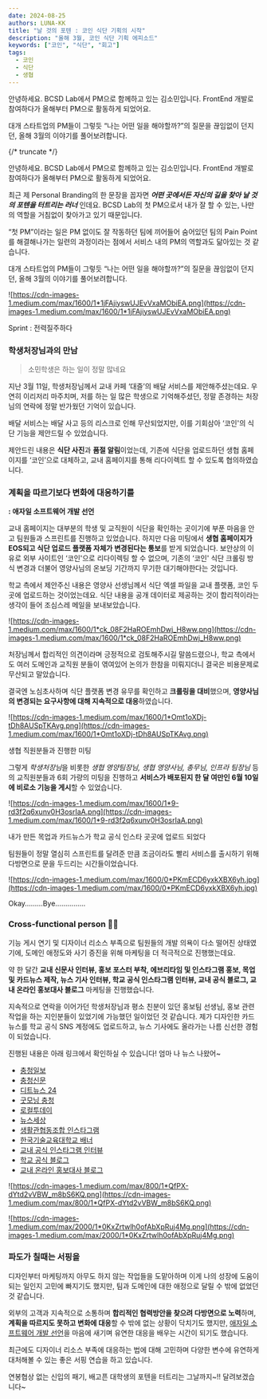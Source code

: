 ```yaml
---
date: 2024-08-25
authors: LUNA-KK
title: "날 것의 포텐 : 코인 식단 기획의 시작"
description: "올해 3월, 코인 식단 기획 에피소드"
keywords: ["코인", "식단", "회고"]
tags:
  - 코인
  - 식단
  - 생협
---
```


안녕하세요. BCSD Lab에서 PM으로 함께하고 있는 김소민입니다. FrontEnd 개발로 참여하다가 올해부터 PM으로 활동하게 되었어요.

대개 스타트업의 PM들이 그렇듯 “나는 어떤 일을 해야할까?”의 질문을 끊임없이 던지던, 올해 3월의 이야기를 풀어보려합니다.

{/* truncate */}

안녕하세요. BCSD Lab에서 PM으로 함께하고 있는 김소민입니다. FrontEnd 개발로 참여하다가 올해부터 PM으로 활동하게 되었어요.

최근 제 Personal Branding의 한 문장을 꼽자면 **_어떤 곳에서든 자신의 길을 찾아 날 것의 포텐을 터트리는 러너_** 인데요. BCSD Lab의 첫 PM으로서 내가 잘 할 수 있는, 나만의 역할을 거침없이 찾아가고 있기 때문입니다.

“첫 PM”이라는 일은 PM 없이도 잘 작동하던 팀에 끼어들어 숨어있던 팀의 Pain Point를 해결해나가는 일련의 과정이라는 점에서 서비스 내의 PM의 역할과도 닮아있는 것 같습니다.

대개 스타트업의 PM들이 그렇듯 “나는 어떤 일을 해야할까?”의 질문을 끊임없이 던지던, 올해 3월의 이야기를 풀어보려합니다.

![https://cdn-images-1.medium.com/max/1600/1*1jFAjiyswUJEvVxaMObiEA.png](https://cdn-images-1.medium.com/max/1600/1*1jFAjiyswUJEvVxaMObiEA.png)

Sprint : 전력질주하다

### 학생처장님과의 만남

> 소민학생은 하는 일이 정말 많네요

지난 3월 11일, 학생처장님께서 교내 카페 ‘대즐’의 배달 서비스를 제안해주셨는데요. 우연히 이리저리 마주치며, 저를 하는 일 많은 학생으로 기억해주셨던, 정말 존경하는 처장님의 연락에 정말 반가웠던 기억이 있습니다.

배달 서비스는 배달 사고 등의 리스크로 인해 무산되었지만, 이를 기회삼아 ‘코인'의 식단 기능을 제안드릴 수 있었습니다.

제안드린 내용은 **식단 사진**과 **품절 알림**이었는데, 기존에 식단을 업로드하던 생협 홈페이지를 ‘코인’으로 대체하고, 교내 홈페이지를 통해 리다이렉트 할 수 있도록 협의하였습니다.

### 계획을 따르기보다 변화에 대응하기를

**: 애자일 소프트웨어 개발 선언**

교내 홈페이지는 대부분의 학생 및 교직원이 식단을 확인하는 곳이기에 부푼 마음을 안고 팀원들과 스프린트를 진행하고 있었습니다. 하지만 다음 미팅에서 **생협 홈페이지가 EOS되고 식단 업로드 플랫폼 자체가 변경된다는 통보**를 받게 되었습니다. 보안상의 이유로 외부 사이트인 ‘코인'으로 리다이렉팅 할 수 없으며, 기존의 ‘코인' 식단 크롤링 방식 변경과 더불어 영양사님의 온보딩 기간까지 무기한 대기해야한다는 것입니다.

학교 측에서 제안주신 내용은 영양사 선생님께서 식단 엑셀 파일을 교내 플랫폼, 코인 두곳에 업로드하는 것이었는데요. 식단 내용을 공개 데이터로 제공하는 것이 합리적이라는 생각이 들어 조심스레 메일을 보내보았습니다.

![https://cdn-images-1.medium.com/max/1600/1*ck_08F2HaROEmhDwj_H8ww.png](https://cdn-images-1.medium.com/max/1600/1*ck_08F2HaROEmhDwj_H8ww.png)

처장님께서 합리적인 의견이라며 긍정적으로 검토해주시길 말씀드렸으나, 학교 측에서도 여러 도메인과 교직원 분들이 엮여있어 논의가 한참을 미뤄지더니 결국은 비용문제로 무산되고 말았습니다.

결국엔 노심초사하며 식단 플랫폼 변경 유무를 확인하고 **크롤링을 대비**했으며, **영양사님의 변경되는 요구사항에 대해 지속적으로 대응**하였습니다.

![https://cdn-images-1.medium.com/max/1600/1*Omt1oXDj-tDh8AUSpTKAvg.png](https://cdn-images-1.medium.com/max/1600/1*Omt1oXDj-tDh8AUSpTKAvg.png)

생협 직원분들과 진행한 미팅

그렇게 *학생처장님*을 비롯한 _생협 영양팀장님, 생협 영양사님, 총무님, 인프라 팀장님_ 등의 교직원분들과 6회 가량의 미팅을 진행하고 **서비스가 배포된지 한 달 여만인 6월 10일에 비로소 기능을 게시**할 수 있었습니다.

![https://cdn-images-1.medium.com/max/1600/1*9-rd3f2q6xunv0H3osrIaA.png](https://cdn-images-1.medium.com/max/1600/1*9-rd3f2q6xunv0H3osrIaA.png)

내가 만든 목업과 카드뉴스가 학교 공식 인스타 곳곳에 업로드 되었다

팀원들이 정말 열심히 스프린트를 달려준 만큼 조금이라도 빨리 서비스를 출시하기 위해 다방면으로 문을 두드리는 시간들이었습니다.

![https://cdn-images-1.medium.com/max/1600/0*PKmECD6yxkXBX6yh.jpg](https://cdn-images-1.medium.com/max/1600/0*PKmECD6yxkXBX6yh.jpg)

Okay………Bye……………

### Cross-functional person 🙋‍♀

기능 게시 연기 및 디자이너 리소스 부족으로 팀원들의 개발 의욕이 다소 떨어진 상태였기에, 도메인 애정도와 사기 증진을 위해 마케팅을 더 적극적으로 진행했는데요.

약 한 달간 **교내 신문사 인터뷰, 홍보 포스터 부착, 에브리타임 및 인스타그램 홍보, 목업 및 카드뉴스 제작, 뉴스 기사 인터뷰, 학교 공식 인스타그램 인터뷰, 교내 공식 블로그, 교내 온라인 홍보대사 블로그** 마케팅을 진행했습니다.

지속적으로 연락을 이어가던 학생처장님과 평소 친분이 있던 홍보팀 선생님, 홍보 관련 작업을 하는 지인분들이 있었기에 가능했던 일이었던 것 같습니다. 제가 디자인한 카드뉴스를 학교 공식 SNS 계정에도 업로드하고, 뉴스 기사에도 올라가는 나름 신선한 경험이 되었습니다.

진행된 내용은 아래 링크에서 확인하실 수 있습니다! 엄마 나 뉴스 나왔어~

- [충청일보](https://www.ccdailynews.com/news/articleView.html?idxno=2279838)
- [충청신문](https://www.dailycc.net/news/articleView.html?idxno=790821)
- [디트뉴스 24](https://www.dtnews24.com/news/articleView.html?idxno=773623)
- [굿모닝 충청](https://www.goodmorningcc.com/news/articleView.html?idxno=311478)
- [로컬투데이](https://www.localtoday.co.kr/news/articleView.html?idxno=303893)
- [뉴스세상](https://www.newssesang.kr/news/articleView.html?idxno=260514)
- [생활관협동조합 인스타그램](https://www.instagram.com/p/C8XwUYiStXl/?utm_source=ig_web_copy_link&igsh=MzRlODBiNWFlZA%3D%3D)
- [한국기술교육대학교 배너](https://www.koreatech.ac.kr/gallery.es?mid=a10701010000&bid=0017&list_no=51788&act=view)
- [교내 공식 인스타그램 인터뷰](https://www.instagram.com/p/C8d_g5nShei/?utm_source=ig_web_copy_link&igsh=MzRlODBiNWFlZA%3D%3D&img_index=1)
- [학교 공식 블로그](https://m.blog.naver.com/PostView.naver?blogId=koreatech91&logNo=223486974367&navType=by)
- [교내 온라인 홍보대사 블로그](https://blog.naver.com/koreatech91/223492789781)

![https://cdn-images-1.medium.com/max/800/1*QfPX-dYtd2vVBW_m8bS6KQ.png](https://cdn-images-1.medium.com/max/800/1*QfPX-dYtd2vVBW_m8bS6KQ.png)

![https://cdn-images-1.medium.com/max/2000/1*0KxZrtwlh0ofAbXpRuj4Mg.png](https://cdn-images-1.medium.com/max/2000/1*0KxZrtwlh0ofAbXpRuj4Mg.png)

### 파도가 칠때는 서핑을

디자인부터 마케팅까지 아무도 하지 않는 작업들을 도맡아하며 이게 나의 성장에 도움이 되는 일인지 고민에 빠지기도 했지만, 팀과 도메인에 대한 애정으로 달릴 수 밖에 없었던 것 같습니다.

외부의 고객과 지속적으로 소통하며 **합리적인 협력방안을 찾으려 다방면으로 노력**하며, **계획을 따르지도 못하고 변화에 대응**할 수 밖에 없는 상황이 닥치기도 했지만, [애자일 소프트웨어 개발 선언](https://agilemanifesto.org/iso/ko/manifesto.html)을 마음에 새기며 유연한 대응을 배우는 시간이 되기도 했습니다.

최근에도 디자이너 리소스 부족에 대응하는 법에 대해 고민하며 다양한 변수에 유연하게 대처해볼 수 있는 좋은 서핑 연습을 하고 있습니다.

연봉협상 없는 신입의 패기, 배고픈 대학생의 포텐을 터트리는 그날까지~!! 달려보겠습니다~
